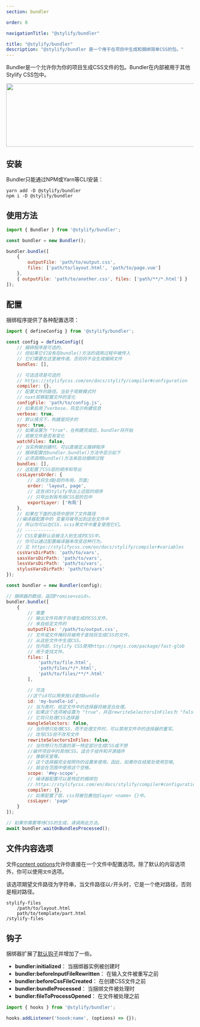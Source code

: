 ```yaml
---
section: bundler

order: 0

navigationTitle: "@stylify/bundler"

title: "@stylify/bundler"
description: "@stylify/bundler 是一个用于在项目中生成和捆绑简单CSS的包。"
---
```


Bundler是一个允许你为你的项目生成CSS文件的包。Bundler在内部被用于其他Stylify CSS包中。

<img src="/images/docs/bundler/bundler.png" alt="" width="914" height="170" loading="lazy" class="border-radius:4px" />

## 安装

Bundler只能通过NPM或Yarn等CLI安装：

```
yarn add -D @stylify/bundler
npm i -D @stylify/bundler
```

## 使用方法


```javascript
import { Bundler } from '@stylify/bundler';

const bundler = new Bundler();

bundler.bundle([
	{
		outputFile: 'path/to/output.css',
		files: ['path/to/layout.html', 'path/to/page.vue']
	},
	{ outputFile: 'path/to/another.css', files: ['path/**/*.html'] }
]);
```

## 配置

捆绑程序提供了各种配置选项：


```javascript
import { defineConfig } from '@stylify/bundler';

const config = defineConfig({
	// 捆绑程序是可选的。
	// 但如果它们没有在bundle()方法的调用过程中被传入
	// 它们需要在这里被传递。否则将不会生成捆绑文件
	bundles: [],

	// 可选选项是可选的
	// https://stylifycss.com/en/docs/stylify/compiler#configuration
	compiler: {},
	// 配置文件的路径。当处于观察模式时
	// nuxt观察配置文件的变化
	configFile: 'path/to/config.js',
	// 如果启用了verbose，将显示构建信息
	verbose: true,
	// 默认情况下，构建是同步的
	sync: true,
	// 如果设置为 "true"，在构建完成后，bundler将开始
	// 观察文件是否有变化
	watchFiles: false,
	// 当实例被创建时，可以直接定义捆绑程序
	// 捆绑配置在bundler.bundle()方法中显示如下
	// 必须调用bundle()方法来启动捆绑过程
	bundles: [],
	// 这配置了CSS层的顺序和导出
	cssLayersOrder: {
		// 这将生成@层的布局，页面;
		order: 'layout, page',
		// 这告诉Stylify导出上述层的顺序
		// 只导出到有布局CSS层的包中
		exportLayer: ['布局']
	},
	// 如果在下面的选项中提供了文件路径
	//编译器配置中的 变量将被导出到这些文件中
	// 所以你可以在CSS、scss等文件中重复使用它们。
	// -----------
	// CSS变量默认会被注入到生成的CSS中。
	// 你可以通过配置编译器来改变这种行为。
	// 见 https://stylifycss.com/en/docs/stylify/compiler#variables
	cssVarsDirPath: 'path/to/vars',
	sassVarsDirPath: 'path/to/vars',
	lessVarsDirPath: 'path/to/vars',
	stylusVarsDirPath: 'path/to/vars'
});

const bundler = new Bundler(config);

// 捆绑器的数组，返回Promise<void>。
bundler.bundle([
	{
		// 需要
		// 输出文件将用于存储生成的CSS文件。
		// 来自给定文件的
		outputFile: '/path/to/output.css',
		// 文件或文件掩码将被用于查找将生成CSS的文件。
		// 从这些文件中生成CSS。
		// 在内部，Stylify CSS使用https://npmjs.com/package/fast-glob
		// 用于查找文件。
		files: [
			'path/to/file.html',
			'path/files/*/*.html',
			'path/to/files/**/*.html'
		],

		// 可选
		//这个id可以用来按id查找bundle
		id: 'my-bundle-id',
		// 当为真时，给定文件中的选择器将被混合处理。
		// 如果这个选项被设置为 "true"，并且rewriteSelectorsInFiles为 "false"，那么将只处理CSS选择器。
		// 它将只处理CSS选择器
		mangleSelectors: false,
		// 当你想只处理CSS，而不处理文件时，可以禁用文件中的选择器的重写。
		// 改写CSS但不改写文件
		rewriteSelectorsInFiles: false,
		// 当你想只为页面的某一特定部分生成CSS或不想
		//破坏项目中的其他CSS。适合于组件和开源插件
		// 像聊天室等。
		// 这个选择器完全按照你的设置来使用。因此，如果你在结尾处使用空格,
		// 就会在范围中使用这个空格。
		scope: '#my-scope',
		// 编译器配置可以是特定的捆绑包
		// https://stylifycss.com/en/docs/stylify/compiler#configuration
		compiler: {},
		// 如果配置了层，css将被包裹在@layer <name> {}中。
		cssLayer: 'page'
	}
]);

// 如果你需要等待CSS的生成，请调用此方法。
await bundler.waitOnBundlesProcessed();
```


## 文件内容选项
文件[content options](/zh/docs/stylify/compiler#contentoptionsprocessors)允许你直接在一个文件中配置选项。除了默认的内容选项外，你可以使用`文件`选项。

<DocsSection>
<div slot="description">

该选项期望文件路径为字符串，当文件路径以`/`开头时，它是一个绝对路径，否则是相对路径。

</div>
<div slot="code">

```
stylify-files
	/path/to/layout.html
	path/to/template/part.html
/stylify-files
```

</div>
</DocsSection>

## 钩子

捆绑器扩展了[默认钩子](/zh/docs/stylify/compiler#hooks)并增加了一些。

<DocsSection>
<div slot="description">

- **bundler:initialized**： 当捆绑器实例被创建时
- **bundler:beforeInputFileRewritten**： 在输入文件被重写之前
- **bundler:beforeCssFileCreated**： 在创建CSS文件之前
- **bundler:bundleProcessed**： 当捆绑文件被处理时
- **bundler:fileToProcessOpened**： 在文件被处理之前

</div>
<div slot="code">

```javascript
import { hooks } from '@stylify/bundler';

hooks.addListener('hoook:name', (options) => {});
```

</div>
</DocsSection>
